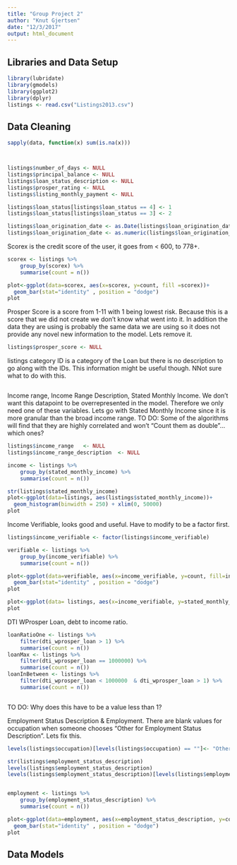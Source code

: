```yaml
---
title: "Group Project 2"
author: "Knut Gjertsen"
date: "12/3/2017"
output: html_document
---
```



## Libraries and Data Setup 
```r
library(lubridate)
library(gmodels)
library(ggplot2)
library(dplyr)
listings <- read.csv("Listings2013.csv")
```

## Data Cleaning
```r

sapply(data, function(x) sum(is.na(x)))



listings$number_of_days <- NULL
listings$principal_balance <- NULL
listings$loan_status_description <- NULL
listings$prosper_rating <- NULL
listings$listing_monthly_payment <- NULL

listings$loan_status[listings$loan_status == 4] <- 1
listings$loan_status[listings$loan_status == 3] <- 2

listings$loan_origination_date <- as.Date(listings$loan_origination_date, "%d/%m/%Y")
listings$loan_origination_date <- as.numeric(listings$loan_origination_date)


```
Scorex is the credit score of the user, it goes from < 600, to 778+. 
```r

scorex <- listings %>%
    group_by(scorex) %>%
    summarise(count = n())

plot<-ggplot(data=scorex, aes(x=scorex, y=count, fill =scorex))+
  geom_bar(stat="identity" , position = "dodge")
plot
```
 
Prosper Score is a score from 1-11 with 1 being lowest risk. Because this is a score that we did not create we don't know what went into it. In addition the data they are using is probably the same data we are using so it does not provide any novel new information to the model. Lets remove it.
```r
listings$prosper_score <- NULL
```

listings category ID is a category of the Loan but there is no description to go along with the IDs. This information might be useful though. NNot sure what to do with this.
```r

```

Income range, Income Range Description, Stated Monthly Income. We don't want this datapoint to be overrepresented in the model. Therefore we only need one of these variables. Lets go with Stated Monthly Income since it is more granular than the broad income range. 
TO DO: Some of the algorithms will find that they are highly correlated and won't "Count them as double"... which ones?
```r
listings$income_range   <- NULL
listings$income_range_description  <- NULL

income <- listings %>%
    group_by(stated_monthly_income) %>%
    summarise(count = n())

str(listings$stated_monthly_income)
plot<-ggplot(data=listings, aes(listings$stated_monthly_income))+
  geom_histogram(binwidth = 250) + xlim(0, 50000)
plot
```

Income Verifiable, looks good and useful. Have to modify to be a factor first. 
```r

listings$income_verifiable <- factor(listings$income_verifiable)

verifiable <- listings %>%
    group_by(income_verifiable) %>%
    summarise(count = n())

plot<-ggplot(data=verifiable, aes(x=income_verifiable, y=count, fill=income_verifiable))+
  geom_bar(stat="identity" , position = "dodge")
plot

plot<-ggplot(data= listings, aes(x=income_verifiable, y=stated_monthly_income)) + geom_boxplot()  +   coord_cartesian(ylim=c(0, 15000))
plot
```

DTI WProsper Loan, debt to income ratio.
```r
loanRatioOne <- listings %>%
    filter(dti_wprosper_loan > 1) %>%
    summarise(count = n())
loanMax <- listings %>%
    filter(dti_wprosper_loan == 1000000) %>%
    summarise(count = n())
loanInBetween <- listings %>%
    filter(dti_wprosper_loan < 1000000  & dti_wprosper_loan > 1) %>%
    summarise(count = n())



```
TO DO: Why does this have to be a value less than 1?


Employment Status Description & Employment.
There are blank values for occupation when someone chooses "Other for Employment Status Description". Lets fix this. 
```r


levels(listings$occupation)[levels(listings$occupation) == ""]<- "Other"

str(listings$employment_status_description)
levels(listings$employment_status_description)
levels(listings$employment_status_description)[levels(listings$employment_status_description) == "Not employed"] <- "Not-employed"


employment <- listings %>%
    group_by(employment_status_description) %>%
    summarise(count = n())

plot<-ggplot(data=employment, aes(x=employment_status_description, y=count, fill=employment_status_description))+
  geom_bar(stat="identity" , position = "dodge")
plot

```


## Data Models




